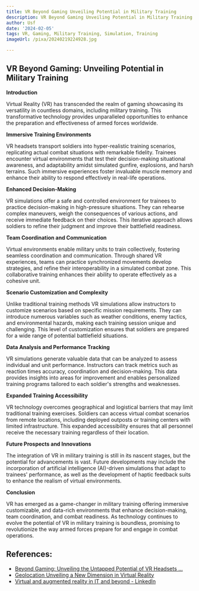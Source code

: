 ```yaml
---
title: VR Beyond Gaming Unveiling Potential in Military Training
description: VR Beyond Gaming Unveiling Potential in Military Training
author: Usf
date: '2024-02-05'
tags: VR, Gaming, Military Training, Simulation, Training
imageUrl: /pixa/20240219224928.jpg

---
```

## VR Beyond Gaming: Unveiling Potential in  Military Training

**Introduction**

Virtual  Reality (VR) has transcended the realm of gaming showcasing its versatility in countless domains, including military training. This transformative technology provides unparalleled opportunities to enhance the preparation and effectiveness of  armed forces worldwide.

**Immersive Training Environments**

VR headsets transport soldiers into hyper-realistic  training scenarios, replicating  actual combat situations  with remarkable fidelity. Trainees encounter virtual environments that test  their decision-making situational awareness,  and adaptability  amidst simulated gunfire, explosions,  and  harsh terrains. Such immersive experiences foster  invaluable muscle memory and  enhance their ability to respond effectively in real-life operations.

**Enhanced Decision-Making**

VR simulations offer a safe and controlled environment for trainees to practice decision-making in high-pressure situations. They can rehearse complex maneuvers, weigh the consequences of various actions, and receive immediate  feedback on their choices. This iterative approach allows soldiers to refine their judgment and improve their battlefield readiness.

**Team Coordination  and Communication**

Virtual environments enable military units to train collectively, fostering seamless coordination  and communication.  Through shared  VR  experiences, teams can practice  synchronized  movements develop strategies, and refine their interoperability in a simulated combat zone. This collaborative training enhances their ability  to operate effectively  as  a cohesive unit.

**Scenario Customization and Complexity**

Unlike traditional training methods VR  simulations allow instructors to customize  scenarios based on specific mission requirements. They can introduce numerous variables such as weather conditions, enemy tactics, and environmental hazards, making each training session unique  and challenging. This level of customization  ensures that soldiers are prepared for a wide range of potential battlefield situations.

**Data Analysis and Performance Tracking**

VR simulations generate valuable  data that  can be analyzed to assess individual and unit performance. Instructors  can track metrics such as reaction times accuracy, coordination and  decision-making. This data provides insights into areas for improvement and enables personalized training programs tailored to each soldier's strengths and weaknesses.

**Expanded Training Accessibility**

VR technology overcomes geographical and logistical barriers  that  may limit traditional training exercises. Soldiers can access virtual combat scenarios from remote locations, including deployed outposts or training centers with limited infrastructure. This expanded  accessibility ensures that all  personnel receive  the necessary training regardless of their location.

**Future Prospects and Innovations**

The integration  of VR in military training is  still in its nascent stages, but the potential for advancements is vast. Future developments may include  the incorporation of artificial intelligence (AI)-driven simulations that adapt to trainees' performance, as well as the development of haptic feedback suits to enhance the realism of virtual environments.

**Conclusion**

VR has emerged as a game-changer in military training offering immersive customizable, and data-rich environments that enhance decision-making, team coordination, and combat readiness. As technology continues to evolve the potential of VR in  military training is boundless, promising to revolutionize the way  armed  forces prepare  for and engage in combat operations.

## References:
- [Beyond Gaming: Unveiling the Untapped Potential of VR Headsets ...](https://www.youtube.com/watch?v=HhCXcnBXYvc)
- [Geolocation Unveiling a New Dimension in Virtual Reality](https://utilitiesone.com/geolocation-unveiling-a-new-dimension-in-virtual-reality)
- [Virtual and augmented reality in IT and beyond - LinkedIn](https://www.linkedin.com/pulse/virtual-augmented-reality-beyond-apbundle-technologies)
